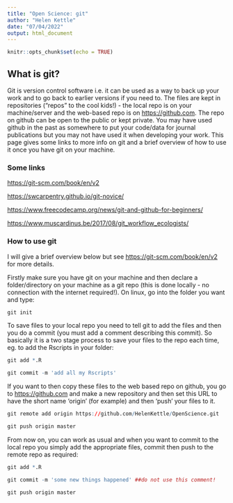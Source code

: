 ```yaml
---
title: "Open Science: git"
author: "Helen Kettle"
date: "07/04/2022"
output: html_document
---
```


```r
knitr::opts_chunk$set(echo = TRUE)
```

## What is git? 

Git is version control software i.e. it can be used as a way to back up your work and to go back to earlier versions if you need to. The files are kept in repositories ("repos" to the cool kids!) - the local repo is on your machine/server and the web-based repo is on <https://github.com>. The repo on github can be open to the public or kept private. You may have used github in the past as somewhere to put your code/data for journal publications but you may not have used it when developing your work. This page gives some links to more info on git and a brief overview of how to use it once you have git on your machine.

### Some links

<https://git-scm.com/book/en/v2>

<https://swcarpentry.github.io/git-novice/>

<https://www.freecodecamp.org/news/git-and-github-for-beginners/>

<https://www.muscardinus.be/2017/08/git_workflow_ecologists/>


### How to use git

I will give a brief overview below but see <https://git-scm.com/book/en/v2> for more details.

Firstly make sure you have git on your machine and then declare a folder/directory on your machine as a git repo (this is done locally - no connection with the internet required!). On linux, go into the folder you want and type: 

```r
git init
```

To save files to your local repo you need to tell git to add the files and then you do a commit (you must add a comment describing this commit). So basically it is a two stage process to save your files to the repo each time, eg. to add the Rscripts in your folder:

```r
git add *.R

git commit -m 'add all my Rscripts'
```

If you want to then copy these files to the web based repo on github, you go to  <https://github.com> and make a new repository and then set this URL to have the short name 'origin' (for example) and then 'push' your files to it.

```r
git remote add origin https://github.com/HelenKettle/OpenScience.git 

git push origin master 
```

From now on, you can work as usual and when you want to commit to the local repo you simply add the appropriate files, commit then push to the remote repo as required:

```r
git add *.R

git commit -m 'some new things happened' ##do not use this comment!

git push origin master 

```




